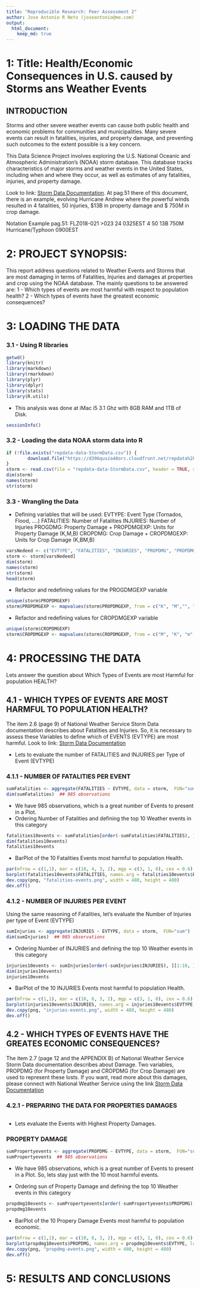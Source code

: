 ```yaml
---
title: "Reproducible Research: Peer Assessment 2"
author: Jose Antonio R Neto (joseantonio@me.com)
output: 
  html_document:
    keep_md: true
---
```

# 1: Title: Health/Economic Consequences in U.S. caused by Storms ans Weather Events


## INTRODUCTION
Storms and other severe weather events can cause both public health and economic problems for communities and municipalities. Many severe events can result in fatalities, injuries, and property damage, and preventing such outcomes to the extent possible is a key concern.

This Data Science Project involves exploring the U.S. National Oceanic and Atmospheric Administration's (NOAA) storm database. This database tracks characteristics of major storms and weather events in the United States, including when and where they occur, as well as estimates of any fatalities, injuries, and property damage.

Look to link: [Storm Data Documentation](https://d396qusza40orc.cloudfront.net/repdata%2Fpeer2_doc%2Fpd01016005curr.pdf). At pag.51 there of this document, there is an example, evolving Hurricane Andrew where the powerful winds resulted in 4 fatalities, 50 injuries, $13B in property damage and $ 750M in crop damage.

Notation Example pag.51: FLZ018-021 >023 24 0325EST 4 50 13B 750M Hurricane/Typhoon 0900EST

# 2: PROJECT SYNOPSIS: 
This report address questions related to Weather Events and Storms that are most damaging in terms of Fatalities, Injuries and damages at properties and crop using the NOAA database. 
The mainly questions to be answered are:
1 - Which types of events are most harmful with respect to population health?
2 - Which types of events have the greatest economic consequences?

# 3: LOADING THE DATA

### 3.1 - Using R libraries

```r
getwd()
library(knitr)
library(markdown)
library(rmarkdown)
library(plyr)
library(dplyr)
library(stats)
library(R.utils)
```

* This analysis was done at iMac i5 3.1 Ghz with 8GB RAM and 1TB of Disk.

```r
sessionInfo()
```

### 3.2 - Loading the data NOAA storm data into R

```r
if (!file.exists("repdata-data-StormData.csv")) {
        download.file("https://d396qusza40orc.cloudfront.net/repdata%2Fdata%2FStormData.csv.bz2", "repdata_data_StormData.csv.bz2")
}
storm <- read.csv(file = "repdata-data-StormData.csv", header = TRUE, sep = ",")
dim(storm)
names(storm)
str(storm)
```

### 3.3 - Wrangling the Data

* Defining variables that will be used:
EVTYPE: Event Type (Tornados, Flood, ....)
FATALITIES: Number of Fatalities
INJURIES: Number of Injuries
PROGDMG: Property Damage + PROPDMGEXP: Units for Property Damage (K,M,B)
CROPDMG: Crop Damage + CROPDMGEXP: Units for Crop Damage (K,BM,B)

```r
varsNedeed <- c("EVTYPE", "FATALITIES", "INJURIES", "PROPDMG", "PROPDMGEXP", "CROPDMG", "CROPDMGEXP")
storm <- storm[varsNedeed]
dim(storm)
names(storm)
str(storm)
head(storm)
```

* Refactor and redefining values for the PROGDMGEXP variable
```r
unique(storm$PROPDMGEXP)
storm$PROPDMGEXP <- mapvalues(storm$PROPDMGEXP, from = c("K", "M","", "B", "m", "+", "0", "5", "6", "?", "4", "2", "3", "h", "7", "H", "-", "1", "8"), to = c(10^3, 10^6, 1, 10^9, 10^6, 1,1,10^5, 10^6,1,10^4,10^2,10^3,10^3,10^7,10^3,1,1,10^8))
```

* Refactor and redefining values for CROPDMGEXP variable
```r
unique(storm$CROPDMGEXP)
storm$CROPDMGEXP <- mapvalues(storm$CROPDMGEXP, from = c("M", "K", "m", "B", "?", "0", "k","2"), to = c(10^6, 10^3, 10^6, 10^9, 1, 1, 10^3, 10^2))
```


# 4: PROCESSING THE DATA

Lets answer the question about Which Types of Events are most Harmful for population HEALTH?


## 4.1 - WHICH TYPES OF EVENTS ARE MOST HARMFUL TO POPULATION HEALTH?

The item 2.6 (page 9) of National Weather Service Storm Data documentation describes about Fatalities and Injuries. So, it is necessary to assess these Variables to define which of EVENTS (EVTYPE) are most harmful. Look to link: [Storm Data Documentation](https://d396qusza40orc.cloudfront.net/repdata%2Fpeer2_doc%2Fpd01016005curr.pdf)

* Lets to evaluate the number of FATALITIES and INJURIES per Type of Event (EVTYPE)

### 4.1.1 - NUMBER OF FATALITIES PER EVENT

```r
sumFatalities <- aggregate(FATALITIES ~ EVTYPE, data = storm,  FUN="sum")
dim(sumFatalities)  ## 985 observations
```

* We have 985 observations, which is a great number of Events to present in a Plot.
* Ordering Number of Fatalities and defining the top 10 Weather events in this category

```r
fatalities10events <- sumFatalities[order(-sumFatalities$FATALITIES), ][1:10, ]
dim(fatalities10events)
fatalities10events
```

* BarPlot of the 10 Fatalities Events most harmful to population Health.

```r
par(mfrow = c(1,1), mar = c(10, 4, 3, 2), mgp = c(3, 1, 0), cex = 0.6)
barplot(fatalities10events$FATALITIES, names.arg = fatalities10events$EVTYPE, las = 2, main = "10 Fatalities Highest Events", ylab = "Number of Fatalities")
dev.copy(png, "fatalities-events.png", width = 480, height = 480)
dev.off()
```


### 4.1.2 - NUMBER OF INJURIES PER EVENT

Using the same reasoning of Fatalities, let's evaluate the Number of Injuries per type of Event (EVTYPE)

```r
sumInjuries <- aggregate(INJURIES ~ EVTYPE, data = storm,  FUN="sum")
dim(sumInjuries)  ## 985 observations
```

* Ordering Number of INJURIES and defining the top 10 Weather events in this category

```r
injuries10events <- sumInjuries[order(-sumInjuries$INJURIES), ][1:10, ]
dim(injuries10events)
injuries10events
```

* BarPlot of the 10 INJURIES Events most harmful to population Health.

```r
par(mfrow = c(1,1), mar = c(10, 6, 3, 2), mgp = c(3, 1, 0), cex = 0.6)
barplot(injuries10events$INJURIES, names.arg = injuries10events$EVTYPE, las = 2, main = "10 Injuries Highest Events", ylab = "Number of Injuries")
dev.copy(png, "injuries-events.png", width = 480, height = 480)
dev.off()
```


## 4.2 - WHICH TYPES OF EVENTS HAVE THE GREATES ECONOMIC CONSEQUENCES?

The item 2.7 (page 12 and the APPENDIX B) of National Weather Service Storm Data documentation describes about Damage. Two variables, PROPDMG (for Property Damage) and CROPDMG (for Crop Damage) are used to represent these losts. If you want, read more about this damages, please connect with National Weather Service using the link [Storm Data Documentation](https://d396qusza40orc.cloudfront.net/repdata%2Fpeer2_doc%2Fpd01016005curr.pdf)

### 4.2.1 - PREPARING THE DATA FOR PROPERTIES DAMAGES

```r


```


* Lets evaluate the Events with Highest Property Damages.

### PROPERTY DAMAGE


```r
sumPropertyevents <- aggregate(PROPDMG ~ EVTYPE, data = storm,  FUN="sum")
sumPropertyevents  ## 985 observations
```

* We have 985 observations, which is a great number of Events to present in a Plot. So, lets stay just with the 10 most harmful events.

* Ordering sun of Property Damage and defining the top 10 Weather events in this category

```r
propdmg10events <- sumPropertyevents[order(-sumPropertyevents$PROPDMG), ][1:10, ]
propdmg10events
```

* BarPlot of the 10 Propery Damage Events most harmful to population economic.

```r
par(mfrow = c(1,1), mar = c(10, 6, 3, 2), mgp = c(3, 1, 0), cex = 0.6)
barplot(propdmg10events$PROPDMG, names.arg = propdmg10events$EVTYPE, las = 2, main = "10 Property Damages Highest Events", ylab = "Damage Values in $ Billions")
dev.copy(png, "propdmg-events.png", width = 480, height = 480)
dev.off()
```



# 5: RESULTS AND CONCLUSIONS



 



